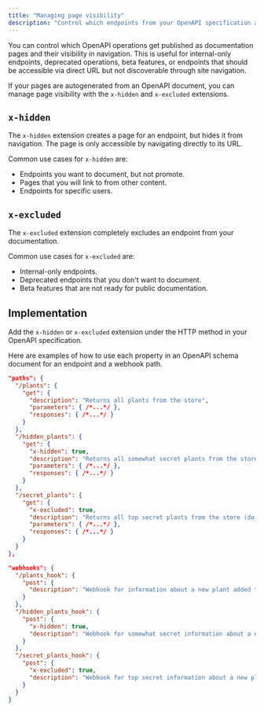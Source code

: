 ```yaml
---
title: "Managing page visibility"
description: "Control which endpoints from your OpenAPI specification appear in your documentation navigation"
---
```


You can control which OpenAPI operations get published as documentation pages and their visibility in navigation. This is useful for internal-only endpoints, deprecated operations, beta features, or endpoints that should be accessible via direct URL but not discoverable through site navigation.

If your pages are autogenerated from an OpenAPI document, you can manage page visibility with the `x-hidden` and `x-excluded` extensions.

## `x-hidden`

The `x-hidden` extension creates a page for an endpoint, but hides it from navigation. The page is only accessible by navigating directly to its URL.

Common use cases for `x-hidden` are:

- Endpoints you want to document, but not promote.
- Pages that you will link to from other content.
- Endpoints for specific users.

## `x-excluded`


The `x-excluded` extension completely excludes an endpoint from your documentation.

Common use cases for `x-excluded` are:

- Internal-only endpoints.
- Deprecated endpoints that you don't want to document.
- Beta features that are not ready for public documentation.

## Implementation 

Add the `x-hidden` or `x-excluded` extension under the HTTP method in your OpenAPI specification.

Here are examples of how to use each property in an OpenAPI schema document for an endpoint and a webhook path.

```json {11, 19}
"paths": {
  "/plants": {
    "get": {
      "description": "Returns all plants from the store",
      "parameters": { /*...*/ },
      "responses": { /*...*/ }
    }
  },
  "/hidden_plants": {
    "get": {
      "x-hidden": true,
      "description": "Returns all somewhat secret plants from the store",
      "parameters": { /*...*/ },
      "responses": { /*...*/ }
    }
  },
  "/secret_plants": {
    "get": {
      "x-excluded": true,
      "description": "Returns all top secret plants from the store (do not publish this endpoint!)",
      "parameters": { /*...*/ },
      "responses": { /*...*/ }
    }
  }
},
```

```json {9, 15}
"webhooks": {
  "/plants_hook": {
    "post": {
      "description": "Webhook for information about a new plant added to the store",
    }
  },
  "/hidden_plants_hook": {
    "post": {
      "x-hidden": true,
      "description": "Webhook for somewhat secret information about a new plant added to the store"
    }
  },
  "/secret_plants_hook": {
    "post": {
      "x-excluded": true,
      "description": "Webhook for top secret information about a new plant added to the store (do not publish this endpoint!)"
    }
  }
}
```
